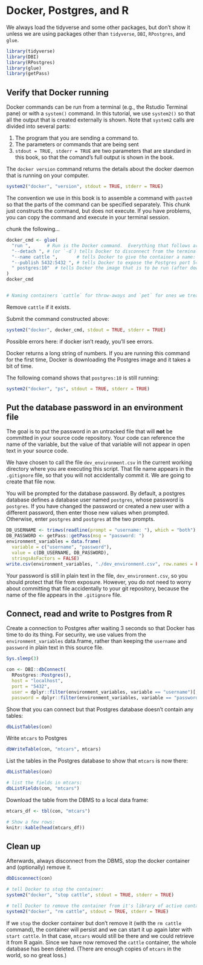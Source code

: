 # Docker, Postgres, and R

We always load the tidyverse and some other packages, but don't show it unless we are using packages other than `tidyverse`, `DBI`, `RPostgres`, and `glue`.
```r
library(tidyverse)
library(DBI)
library(RPostgres)
library(glue)
library(getPass)
```
## Verify that Docker running

Docker commands can be run from a terminal (e.g., the Rstudio Terminal pane) or with a `system()` command.  In this tutorial, we use `system2()` so that all the output that is created externally is shown.  Note that `system2` calls are divided into several parts:

1. The program that you are sending a command to.
2. The parameters or commands that are being sent
3. `stdout = TRUE, stderr = TRUE` are two parameters that are standard in this book, so that the comand's full output is shown in the book.

The `docker version` command returns the details about the docker daemon that is running on your computer.
```r
system2("docker", "version", stdout = TRUE, stderr = TRUE)
```

The convention we use in this book is to assemble a command with `paste0` so that the parts of the command can be specified separately.  This chunk just constructs the command, but does not execute.  If you have problems, you can copy the command and execute in your terminal session.

chunk the following... 
```r
docker_cmd <- glue(
  "run ",      # Run is the Docker command.  Everything that follows are `run` parameters.
  "--detach ", # (or `-d`) tells Docker to disconnect from the terminal / program issuing the command
  "--name cattle ",       # tells Docker to give the container a name: `cattle`
  "--publish 5432:5432 ", # tells Docker to expose the Postgres port 5432 to the local network with 5432
  " postgres:10"  # tells Docker the image that is to be run (after downloading if necessary)
)
docker_cmd


# Naming containers `cattle` for throw-aways and `pet` for ones we treasure and keep around.  :-)
```

Remove `cattle` if it exists.

Submit the command constructed above:
```r
system2("docker", docker_cmd, stdout = TRUE, stderr = TRUE)
```
Possible errors here: if docker isn't ready, you'll see errors.

Docker returns a long string of numbers.  If you are running this command for the first time, Docker is downloading the Postgres image and it takes a bit of time.

The following comand shows that `postgres:10` is still running:
```r
system2("docker", "ps", stdout = TRUE, stderr = TRUE)

```
## Put the database password in an environment file
The goal is to put the password in an untracked file that will **not** be committed in your source code repository. Your code can reference the name of the variable, but the value of that variable will not appear in open text in your source code.

We have chosen to call the file `dev_environment.csv` in the current working directory where you are executing this script. That file name appears in the `.gitignore` file, so that you will not accidentally commit it. We are going to create that file now.

You will be prompted for the database password. By default, a postgres database defines a database user named `postgres`, whose password is `postgres`. If you have changed the password or created a new user with a different password, then enter those new values when prompted. Otherwise, enter `postgres` and `postgres` at the two prompts.
```r
DB_USERNAME <- trimws(readline(prompt = "username: "), which = "both")
DB_PASSWORD <- getPass::getPass(msg = "password: ")
environment_variables = data.frame(
  variable = c("username", "password"),
  value = c(DB_USERNAME, DB_PASSWORD),
  stringsAsFactors = FALSE)
write.csv(environment_variables, "./dev_environment.csv", row.names = FALSE)
```
Your password is still in plain text in the file, `dev_environment.csv`, so you should protect that file from exposure. However, you do not need to worry about committing that file accidentally to your git repository, because the name of the file appears in the `.gitignore` file.

## Connect, read and write to Postgres from R
Create a connection to Postgres after waiting 3 seconds so that Docker has time to do its thing. For security, we use values from the `environment_variables` data.frame, rather than keeping the `username` and `password` in plain text in this source file.
```r
Sys.sleep(3)

con <- DBI::dbConnect(
  RPostgres::Postgres(),
  host = "localhost",
  port = "5432",
  user = dplyr::filter(environment_variables, variable == "username")[, "value"],
  password = dplyr::filter(environment_variables, variable == "password")[, "value"])
```

Show that you can connect but that Postgres database doesn't contain any tables:

```r
dbListTables(con)
```

Write `mtcars` to Postgres
```r
dbWriteTable(con, "mtcars", mtcars)
```

List the tables in the Postgres database to show that `mtcars` is now there:

```r
dbListTables(con)

# list the fields in mtcars:
dbListFields(con, "mtcars")
```

Download the table from the DBMS to a local data frame:
```r
mtcars_df <- tbl(con, "mtcars")

# Show a few rows:
knitr::kable(head(mtcars_df))
```

## Clean up

Afterwards, always disconnect from the DBMS, stop the docker container and (optionally) remove it.
```r
dbDisconnect(con)

# tell Docker to stop the container:
system2("docker", "stop cattle", stdout = TRUE, stderr = TRUE)

# tell Docker to remove the container from it's library of active containers:
system2("docker", "rm cattle", stdout = TRUE, stderr = TRUE)
```

If we `stop` the docker container but don't remove it (with the `rm cattle` command), the container will persist and we can start it up again later with `start cattle`.  In that case, `mtcars` would still be there and we could retrieve it from R again.  Since we have now removed the `cattle` container, the whole database has been deleted.  (There are enough copies of `mtcars` in the world, so no great loss.)
